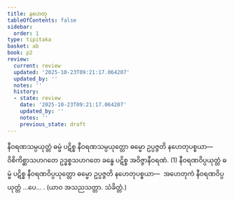 ```yaml
---
title: နဟေတု
tableOfContents: false
sidebar:
  order: 1
type: tipitaka
basket: ab
book: p2
review:
  current: review
  updated: '2025-10-23T09:21:17.064207'
  updated_by: ''
  notes: ''
  history:
  - state: review
    date: '2025-10-23T09:21:17.064207'
    updated_by: ''
    notes: ''
    previous_state: draft
---
```



<ReviewStatus review={frontmatter.review} showDetails={true} />

<HypothesisAnnotation frontmatter={frontmatter} />

<DynamicBreadcrumb />

<Division number="55" book="p2" e="ch" v="38" p="228">

<Paragraph number="2001" book="p2">
နီဝရဏသမ္ပယုတ္တံ ဓမ္မံ ပဋိစ္စ နီဝရဏသမ္ပယုတ္တော ဓမ္မော ဥပ္ပဇ္ဇတိ နဟေတုပစ္စယာ—  ဝိစိကိစ္ဆာသဟဂတေ ဥဒ္ဓစ္စသဟဂတေ ခန္ဓေ ပဋိစ္စ အဝိဇ္ဇာနီဝရဏံ. (1)
</Paragraph>

<Paragraph number="2002" book="p2">
နီဝရဏဝိပ္ပယုတ္တံ ဓမ္မံ ပဋိစ္စ နီဝရဏဝိပ္ပယုတ္တော ဓမ္မော ဥပ္ပဇ္ဇတိ နဟေတုပစ္စယာ—  အဟေတုကံ နီဝရဏဝိပ္ပယုတ္တံ …ပေ… . (ယာဝ အသညသတ္တာ. သံခိတ္တံ.)
</Paragraph>
</Division>